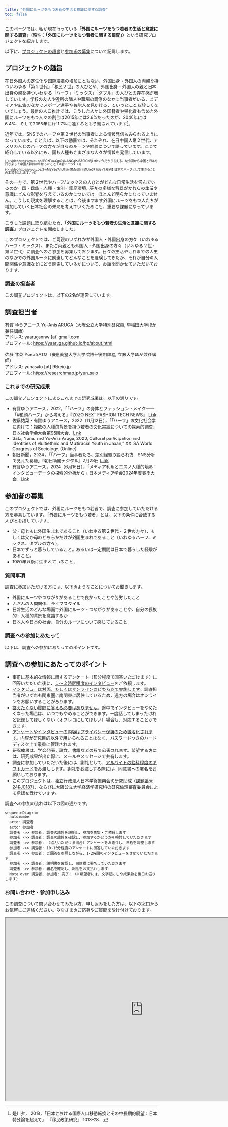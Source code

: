 ```yaml
---
title: "外国にルーツをもつ若者の生活と意識に関する調査"
toc: false
---
```


このページでは、私が現在行っている**「外国にルーツをもつ若者の生活と意識に関する調査」**（略称：**「外国にルーツをもつ若者に関する調査」）**という研究プロジェクトを紹介します。

以下に、[プロジェクトの趣旨](#プロジェクトの趣旨)と[参加者の募集](#参加者の募集)について記載します。

## プロジェクトの趣旨 {#プロジェクトの趣旨}

在日外国人の定住化や国際結婚の増加にともない、外国出身・外国人の両親を持ついわゆる「第２世代」「移民２世」の人びとや、外国出身・外国人の親と日本出身の親を持ついわゆる「ハーフ」「ミックス」「ダブル」の人びとの存在感が増しています。学校の友人や近所の隣人や職場の同僚のなかに当事者がいる、メディアや広告のなかでスポーツ選手や芸能人を見かける、といったことも珍しくないでしょう。最新の人口推計では、こうした人々に外国籍者や帰化者も含めた外国にルーツをもつ人々の割合は2015年には2.6%だったのが、2040年には6.4%、そして2065年には11.7%に達するとも予測されています[^1]。

[^1]: 是川夕， 2018，「日本における国際人口移動転換とその中長期的展望：日本特殊論を超えて」 『移民政策研究』 1013–28．

近年では、SNSでのハーフや第２世代の当事者による情報発信もみられるようになっています。たとえば、以下の動画では、それぞれ、在日中国人第２世代、アメリカ人とのハーフの方々が自らのルーツや経験について語っています。ここで紹介している以外にも、国も人種もさまざまな人々が情報を発信しています。

::: {layout-ncol="2" style="font-size: 70%; line-height:1.0"}
{{< video https://youtu.be/iPGzFuxa7go?si=ANGaizJSE9iGbBjI title='今だから言える、幼少期から中国と日本を行き来した中国人姉妹の辛かったこと【本音トーク】' >}}

{{< video https://youtu.be/ZwMzY5qfAhU?si=GMwUlinhj1UIje3R title='【差別】日本でハーフとして生きることの本音を話します。' >}}
:::

その一方で、第２世代やハーフ/ミックスの人びとがどんな日常生活を営んでいるのか、国・民族・人種・性別・家庭環境...等々の多様な背景がかれらの生活や意識にどんな影響を与えているのかについては、ほとんど明らかになっていません。こうした現実を理解することは、今後ますます外国にルーツをもつ人たちが増加していく日本社会の未来を考えていくためにも、重要な課題になっています。

こうした課題に取り組むため、**「外国にルーツをもつ若者の生活と意識に関する調査」**プロジェクトを開始しました。

このプロジェクトでは、ご両親のいずれかが外国人・外国出身の方々（いわゆるハーフ・ミックス）、またご両親とも外国人・外国出身の方々（いわゆる２世・第２世代）に調査へのご参加を募集しております。日々の生活やこれまでの人生のなかでの外国ルーツに関連してどんなことを経験してきたか、それが自分の人間関係や意識などにどう関係しているかについて、お話を聞かせていただいております。

### 調査の担当者

この調査プロジェクトは、以下の2名が運営しています。

::: callout-note
## 調査担当者

有賀 ゆうアニース Yu-Anis ARUGA（大阪公立大学特別研究員, 早稲田大学ほか兼任講師）\
アドレス: yaarugannw \[at\] gmail.com\
プロフィール: <https://yaaruga.github.io/hp/about.html>\
\
佐藤 祐菜 Yuna SATO（慶應義塾大学大学院博士後期課程, 立教大学ほか兼任講師）\
アドレス: yunasato \[at\] 95keio.jp\
プロフィール: <https://researchmap.jp/yun_sato>
:::

### これまでの研究成果 {#これまでの研究成果}

この調査プロジェクトによるこれまでの研究成果は、以下の通りです。

-   有賀ゆうアニース，2022，「「ハーフ」の身体とファッション・メイク――「#和顔ハーフ」から考える」『ZOZO NEXT FASHION TECH NEWS』 [Link](https://fashiontechnews.zozo.com/series/series_fashion_technology/ariga_yu_anis)
-   佐藤祐菜・有賀ゆうアニース，2022（11月12日），「「ハーフ」の文化社会学に向けて：複数の人種的背景を持つ若者の文化実践についての探索的調査」日本社会学会大会第95回大会．[Link](https://jss-sociology.org/other/20220928post-13540/#108)
-   Sato, Yuna. and Yu-Anis Aruga, 2023, Cultural participation and Identities of Multiethnic and Multiracial Youth in Japan,” XX ISA World Congress of Sociology. (Online)
-   朝日新聞，2024，「「ハーフ」当事者たち、差別経験の語られ方　SNS分析で見えた葛藤」『朝日新聞デジタル』2月28日 [Link](https://www.asahi.com/articles/ASS2V44NRS2NULLI004.html)
-   有賀ゆうアニース，2024（6月16日），「メディア利用とエスノ人種的境界：インタビューデータの探索的分析から」日本メディア学会2024年度春季大会．[Link](https://researchmap.jp/ya-ruga/presentations/45965599)

## 参加者の募集 {#参加者の募集}

このプロジェクトでは、外国にルーツをもつ若者で、調査に参加していただける方を募集しています。「外国にルーツをもつ若者」とは、以下の条件に合致する人びとを指しています。

-   父・母ともに外国生まれであること（いわゆる第２世代・２世の方々）、もしくは父か母のどちらかだけが外国生まれであること（いわゆるハーフ、ミックス、ダブルの方々）。
-   日本でずっと暮らしていること。あるいは一定期間は日本で暮らした経験があること。
-   1980年以後に生まれていること。

### 質問事項

調査に参加いただける方には、以下のようなことについてお聞きします。

-   外国にルーツやつながりがあることで良かったことや苦労したこと
-   ふだんの人間関係、ライフスタイル
-   日常生活のどんな場面で外国にルーツ・つながりがあることや、自分の民族的・人種的背景を意識するか
-   日本人や日本の社会、自分のルーツについて感じていること

### 調査への参加にあたって

以下は、調査への参加にあたってのポイントです。

::: callout-note
## 調査への参加にあたってのポイント

-   事前に基本的な情報に関するアンケート（10分程度で回答いただけます）に回答いただいた後に、[１〜２時間程度のインタビュー]{.underline}をご依頼します。
-   [インタビューは対面、もしくはオンラインのどちらかで実施します]{.underline}。調査担当者がいずれも関東圏に南関東に居住しているため、遠方の場合はオンラインをお願いすることがあります。
-   [答えたくない質問に答える必要はありません]{.underline}。途中でインタビューをやめたくなった場合は、いつでもやめることができます。一度話してしまったけれど記録してほしくない（オフレコにしてほしい）場合も、対応することができます。
-   [アンケートやインタビューの内容はプライバシー保護のため匿名化されます]{.underline}。内容が研究目的以外で用いられることはなく、パスワードつきのハードディスク上で厳重に管理されます。
-   研究成果は、学会発表、論文、書籍などの形で公表されます。希望する方には、研究成果が出た際に、メールやメッセージで共有します。
-   調査に参加していただいた後には、謝礼として、[アルバイトの給料程度のギフトカード]{.underline}をお渡しします。謝礼をお渡しする際には、同意書への署名をお願いしております。
-   このプロジェクトは、独立行政法人日本学術振興会の研究助成（[課題番号 24KJ0187](https://kaken.nii.ac.jp/ja/grant/KAKENHI-PROJECT-24KJ0187/)）、ならびに大阪公立大学経済学研究科の研究倫理審査委員会による承認を受けています。
:::

調査への参加の流れは以下の図の通りです。

```mermaid
sequenceDiagram
  autonumber
  actor 調査者
  actor 参加者
  調査者 ->> 参加者: 調査の趣旨を説明し、参加を募集・ご依頼します
  参加者 ->> 調査者: 調査の趣旨を確認し、参加するかどうかを検討していただきます
  調査者 ->> 参加者: （協力いただける場合）アンケートをお送りし、日程を調整します
  参加者 ->> 調査者: 10~15分程度のアンケートに回答していただきます
  調査者 ->> 参加者: ご回答を参照しながら、1-2時間のインタビューをさせていただきます
  参加者 ->> 調査者: 説明書を確認し、同意欄に署名していただきます
  調査者 ->> 参加者: 署名を確認し、謝礼をお支払いします
  Note over 調査者, 参加者: 完了！（※希望者には、文字起こしや成果物を後日お送りします）
```

### お問い合わせ・参加申し込み

この調査について問い合わせてみたい方、申し込みをした方は、以下の窓口からお気軽にご連絡ください。みなさまのご応募やご質問を受け付けております。

```{=html}
<iframe src="https://forms.gle/5FESYWsoMncvhkWm9" width="900" height="600"></iframe>
```
